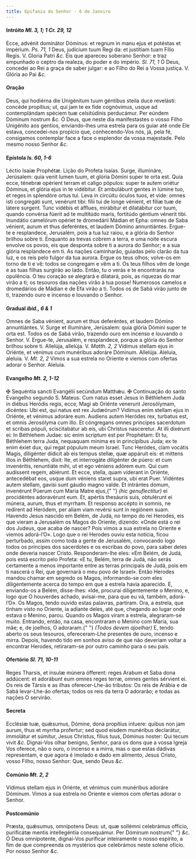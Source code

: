 ```yaml
---
title: Epifania do Senhor - 6 de Janeiro
---
```


#### Intróito <em>Ml. 3, 1; 1 Cr. 29, 12</em>

<div class="grid grid-cols-2 gap-5">
  <span class="text-justify">
    Ecce, advénit dominátor Dóminus: et regnum in manu ejus et potéstas et
    impérium.
    <em>Ps. 71, 1</em> Deus, judícium tuum Regi da: et justítiam tuam Fílio Regis.
    V. Gloria Patri <em>&c.</em>
  </span>
  <span class="text-justify">
    Eis que apareceu soberano Senhor: e traz empunhado o ceptro da realeza, do
    poder e do império.
    <em>Sl. 71, 1</em> Ó Deus, concedei ao Rei a graça de saber julgar: e ao Filho
    do Rei a Vossa justiça. V. Glória ao Pai <em>&c.</em>
  </span>
</div>

#### Oração

<div class="grid grid-cols-2 gap-5">
  <span class="text-justify">
    Deus, qui hodiérna die Unigénitum tuum géntibus steila duce revelásti:
    concéde propítius; ut, qui jam te ex fide cognóvimus, usque ad contemplándam
    spéciem tuæ celsitúdinis perducámur. Per eúndem Dóminum nostrum <em>&c.</em>
  </span>
  <span class="text-justify">
    Ó Deus, que neste dia manifestastes o vosso Filho Unigénito aos gentios,
    enviando-lhes uma estrela para os guiar até onde Ele estava, concedei-nos
    propício que, conhecendo-Vos nós, já, pela fé, consigamos contemplar face a
    face o esplendor da vossa majestade. Pelo mesmo nosso Senhor <em>&c.</em>
  </span>
</div>

#### Epístola <em>Is. 60, 1-6</em>

<div class="grid grid-cols-2 gap-5">
  <span class="text-justify">Léctio Isaíæ Prophétæ.</span>
  <span class="text-justify">Lição do Profeta Isaías.</span>
  <span class="text-justify">
    Surge, illumináre, Jerúsalem: quia venit lumen tuum, et glória Dómini super
    te orta est. Quia ecce, ténebræ opérient terram et caligo pópulos: super te
    autem oriétur Dóminus, et glória ejus in te vidébitur. Et ambulábunt gentes
    in lúmine tuo, et reges in splendóre ortus tui. Leva in circúitu óculos
    tuos, et vide: omnes isti congregáti sunt, venérunt tibi: fílii tui de longe
    vénient, et fíliæ tuæ de látere surgent. Tunc vidébis et áfflues, mirábitur
    et dilatábitur cor tuum, quando convérsa fúerit ad te multitúdo maris,
    fortitúdo géntium vénerit tibi. Inundátio camelórum opériet te dromedárii
    Mádian et Epha: omnes de Saba vénient, aurum et thus deferéntes, et laudem
    Dómino annuntiántes.
  </span>
  <span class="text-justify">
    Ergue-te e resplandece, Jerusalém, pois a tua luz raiou, e a glória do
    Senhor brilhou sobre ti. Enquanto as trevas cobrem a terra, e uma noite
    escura envolve os povos, eis que desponta sobre ti a aurora do Senhor; e a
    sua glória resplandece em ti. As nações caminharão, guiadas pelo clarão da
    tua luz, e os reis pelo fulgor da tua aurora. Ergue os teus olhos; volve-os
    em torno de ti e vê: todos se congregam e vêm a ti. Os teus filhos vêm de
    longe e as tuas filhas surgirão ao lado. Então, tu o verás e te encontrarás
    na opulência. O teu coração se alegrará e dilatará, pois, as riquezas do mar
    virão a ti; os tesouros das nações virão à tua posse! Numerosos camelos e
    dromedários de Mádian e de Efa virão a ti. Todos os de Sabá virão junto de
    ti, trazendo ouro e incenso e louvando o Senhor.
  </span>
</div>

#### Gradual <em>ibid., 6 & 1</em>

<div class="grid grid-cols-2 gap-5">
  <span class="text-justify">
    Omnes de Saba vénient, aurum et thus deferéntes, et laudem Dómino
    annuntiántes. V. Surge et illumináre, Jerúsalem: quia glória Dómini super te
    orta est.
  </span>
  <span class="text-justify">
    Todos os de Sabá virão, trazendo ouro em incenso e louvando o Senhor. V.
    Ergue-te, Jerusalém, e resplandece, porque a glória do Senhor brilhou sobre
    ti.
  </span>
  <span class="text-justify">
    Allelúja, allelúja. V. <em>Matth. 2, 2</em> Vídimus stellam ejus in Oriénte,
    et vénimus cum munéribus adoráre Dóminum. Allelúja.
  </span>
  <span class="text-justify">
    Aleluia, aleluia. V. <em>Mt. 2, 2</em> Vimos a sua estrela no Oriente e
    viemos com ofertas adorar o Senhor. Aleluia.
  </span>
</div>

#### Evangelho <em>Mt. 2, 1-12</em>

<div class="grid grid-cols-2 gap-5">
  <span class="text-justify">
    <span class="text-red-500">&#10016;</span> Sequéntia sancti Evangélii
    secúndum Matthǽu.
  </span>
  <span class="text-justify">
    <span class="text-red-500">&#10016;</span> Continuação do santo Evangelho
    segundo S. Mateus.
  </span>
  <span class="text-justify">
    Cum natus esset Jesus in Béthlehem Juda in diébus Heródis regis, ecce, Magi
    ab Oriénte venerunt Jerosólymam, dicéntes: Ubi est, qui natus est rex
    Judæórum? Vidimus enim stellam ejus in Oriénte, et vénimus adoráre eum.
    Audiens autem Heródes rex, turbatus est, et omnis Jerosólyma cum illo. Et
    cóngregans omnes principes sacerdotum et scribas pópuli, sciscitabátur ab
    eis, ubi Christus nasceretur. At illi dixérunt ei: In Béthlehem Judae: sic
    enim scriptum est per Prophétam: Et tu, Béthlehem terra Juda, nequaquam
    mínima es in princípibus Juda; ex te enim éxiet dux, qui regat pópulum meum
    Israel. Tunc Heródes, clam vocátis Magis, diligénter dídicit ab eis tempus
    stellæ, quæ appáruit eis: et mittens illos in Béthlehem, dixit: Ite, et
    interrogáte diligénter de púero: et cum invenéritis, renuntiáte mihi, ut et
    ego véniens adórem eum. Qui cum audíssent regem, abiérunt. Et ecce, stella,
    quam víderant in Oriénte, antecedébat eos, usque dum véniens staret supra,
    ubi erat Puer. Vidéntes autem stellam, gavísi sunt gáudio magno valde. Et
    intrántes domum, invenérunt Púerum cum María Matre ejus,{" "}
    <em>(hic genuflectitur)</em> ei procidéntes adoravérunt eum. Et, apértis
    thesáuris suis, obtulérunt ei múnera, aurum, thus et myrrham. Et responso
    accépto in somnis, ne redírent ad Heródem, per aliam viam revérsi sunt in
    regiónem suam.
  </span>
  <span class="text-justify">
    Havendo Jesus nascido em Belém, de Judá, no tempo do rei Herodes, eis que
    vieram a Jerusalém os Magos do Oriente, dizendo: «Onde está o rei dos
    Judeus, que acaba de nascer? Pois vimos a sua estrela no Oriente e viemos
    adorá-l’O». Logo que o rei Herodes ouviu esta notícia, ficou perturbado,
    assim como toda a gente de Jerusalém, convocando logo todos os príncipes dos
    sacerdotes e os escribas do povo, para saber deles onde deveria nascer
    Cristo. Responderam-lhe eles: «Em Belém, de Judá, pois está escrito pelo
    Profeta: «E tu, Belém, terra de Judá, não serás certamente a menos
    importante entre as terras principais de Judá, pois em ti nascerá o Rei, que
    governará o meu povo de Israel». Então Herodes mandou chamar em segredo os
    Magos, informando-se com eles diligentemente acerca do tempo em que a
    estrela havia aparecido. E, enviando-os a Belém, disse-lhes: «Ide, procurai
    diligentemente o Menino, e, logo que O houverdes achado, avisai-me, para que
    eu vá, também, adorá-l’O». Os Magos, tendo ouvido estas palavras, partiram.
    Ora, a estrela, que tinham visto no Oriente, ia adiante deles, até que,
    chegando ao lugar onde estava o Menino, parou. Quando os Magos viram a
    estrela, alegraram-se muito. Entrando, então, na casa, encontraram o Menino
    com Maria, sua mãe; e, de joelhos, O adoraram.{" "}
    <em>(Todos devem ajoelhar)</em> E, tendo aberto os seus tesouros,
    ofereceram-Lhe presentes de ouro, incenso e mirra. Depois, havendo tido em
    sonhos aviso de que não deveriam voltar a encontrar Herodes, retiraram-se
    por outro caminho para o seu país.
  </span>
</div>

#### Ofertório <em>Sl. 71, 10-11</em>

<div class="grid grid-cols-2 gap-5">
  <span class="text-justify">
    Reges Tharsis, et ínsulæ múnera ófferent: reges Arabum et Saba dona
    addúcent: et adorábunt eum omnes reges terræ, omnes gentes sérvient ei.
  </span>
  <span class="text-justify">
    Os reis de Társis e as ilhas oferecer-Lhe-ão tributos: Os reis de Arábia e
    de Sabá levar-Lhe-ão ofertas; todos os reis da terra O adorarão; e todas as
    nações O servirão.
  </span>
</div>

#### Secreta

<div class="grid grid-cols-2 gap-5">
  <span class="text-justify">
    Ecclésiæ tuæ, quǽsumus, Dómine, dona propítius intuere: quibus non jam
    aurum, thus et myrrha profertur; sed quod eisdem munéribus declarátur,
    immolátur et súmitur, Jesus Christus, fílius tuus, Dóminus noster: Qui tecum
    vivit <em>&c.</em>
  </span>
  <span class="text-justify">
    Dignai-Vos olhar benigno, Senhor, para os dons que a vossa Igreja Vos
    oferece, não o ouro, o incenso e a mirra, mas o que estas dádivas
    representam, e que agora é imolado e dado em alimento, Jesus Cristo, vosso
    Filho, nosso Senhor: Que, sendo Deus <em>&c.</em>
  </span>
</div>

#### Comúnio <em>Mt. 2, 2</em>

<div class="grid grid-cols-2 gap-5">
  <span class="text-justify">
    Vídimus stellam ejus in Oriénte, et vénimus cum munéribus adoráre Dóminum.
  </span>
  <span class="text-justify">
    Vimos a sua estrela no Oriente e viemos com ofertas adorar o Senhor.
  </span>
</div>

#### Postcomúnio

<div class="grid grid-cols-2 gap-5">
  <span class="text-justify">
    Præsta, quǽsumus, omnípotens Deus: ut, quæ sollémni celebrámus officio,
    purificátæ mentis intellegéntia consequámur. Per Dóminum nostrum{" "}
    <em>&c.</em>
  </span>
  <span class="text-justify">
    Ó Deus omnipotente, dignai-Vos purificar inteiramente o nosso espírito, a
    fim de que compreenda os mystérios que celebrámos neste solene ofício. Por
    nosso Senhor <em>&c.</em>
  </span>
</div>
